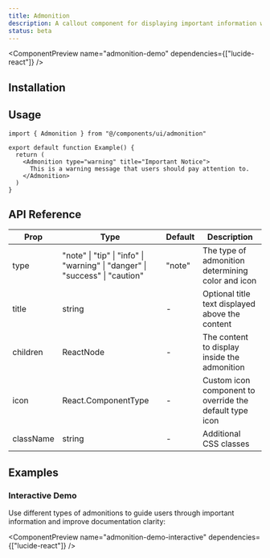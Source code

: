 ```yaml
---
title: Admonition
description: A callout component for displaying important information with different severity levels and visual styling.
status: beta
---
```


<ComponentPreview name="admonition-demo" dependencies={["lucide-react"]} />

## Installation

<Installation name="admonition" />

## Usage

```tsx
import { Admonition } from "@/components/ui/admonition"

export default function Example() {
  return (
    <Admonition type="warning" title="Important Notice">
      This is a warning message that users should pay attention to.
    </Admonition>
  )
}
```

## API Reference

| Prop      | Type                                                                         | Default | Description                                             |
| --------- | ---------------------------------------------------------------------------- | ------- | ------------------------------------------------------- |
| type      | "note" \| "tip" \| "info" \| "warning" \| "danger" \| "success" \| "caution" | "note"  | The type of admonition determining color and icon       |
| title     | string                                                                       | -       | Optional title text displayed above the content         |
| children  | ReactNode                                                                    | -       | The content to display inside the admonition            |
| icon      | React.ComponentType                                                          | -       | Custom icon component to override the default type icon |
| className | string                                                                       | -       | Additional CSS classes                                  |

## Examples

### Interactive Demo

Use different types of admonitions to guide users through important information and improve documentation clarity:

<ComponentPreview name="admonition-demo-interactive" dependencies={["lucide-react"]} />
